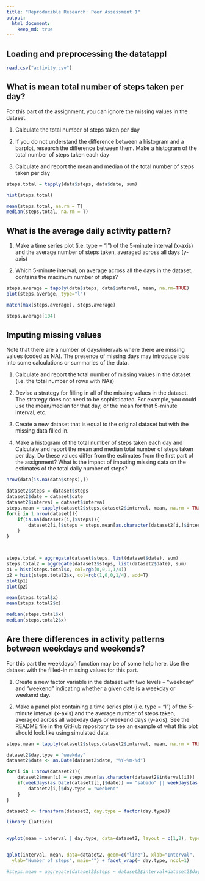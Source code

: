 ```yaml
---
title: "Reproducible Research: Peer Assessment 1"
output: 
  html_document:
    keep_md: true
---
```



## Loading and preprocessing the datatappl

```r
read.csv("activity.csv")
```

## What is mean total number of steps taken per day?

For this part of the assignment, you can ignore the missing values in the dataset.

1. Calculate the total number of steps taken per day

2. If you do not understand the difference between a histogram and a barplot, research the difference between them. Make a histogram of the total number of steps taken each day

3. Calculate and report the mean and median of the total number of steps taken per day

```r
steps.total = tapply(data$steps, data$date, sum)

hist(steps.total)

mean(steps.total, na.rm = T)
median(steps.total, na.rm = T)
```


## What is the average daily activity pattern?

1. Make a time series plot (i.e. type = "l") of the 5-minute interval (x-axis) and the average number of steps taken, averaged across all days (y-axis)

2. Which 5-minute interval, on average across all the days in the dataset, contains the maximum number of steps?

```r
steps.average = tapply(data$steps, data$interval, mean, na.rm=TRUE)
plot(steps.average, type="l")

match(max(steps.average), steps.average)

steps.average[104]
```


## Imputing missing values
Note that there are a number of days/intervals where there are missing values (coded as NA). The presence of missing days may introduce bias into some calculations or summaries of the data.

1. Calculate and report the total number of missing values in the dataset (i.e. the total number of rows with NAs)

2. Devise a strategy for filling in all of the missing values in the dataset. The strategy does not need to be sophisticated. For example, you could use the mean/median for that day, or the mean for that 5-minute interval, etc.

3. Create a new dataset that is equal to the original dataset but with the missing data filled in.

4. Make a histogram of the total number of steps taken each day and Calculate and report the mean and median total number of steps taken per day. Do these values differ from the estimates from the first part of the assignment? What is the impact of imputing missing data on the estimates of the total daily number of steps?


```r
nrow(data[is.na(data$steps),])

dataset2$steps = dataset$steps
dataset2$date = dataset$date
dataset2$interval = dataset$interval
steps.mean = tapply(dataset2$steps,dataset2$interval, mean, na.rm = TRUE)
for(i in 1:nrow(dataset)){
    if(is.na(dataset2[i,]$steps)){
        dataset2[i,]$steps = steps.mean[as.character(dataset2[i,]$interval)]
    }
}



steps.total = aggregate(dataset$steps, list(dataset$date), sum)
steps.total2 = aggregate(dataset2$steps, list(dataset2$date), sum)
p1 = hist(steps.total$x, col=rgb(0,0,1,1/4))
p2 = hist(steps.total2$x, col=rgb(1,0,0,1/4), add=T)
plot(p1)
plot(p2)

mean(steps.total$x)
mean(steps.total2$x)

median(steps.total$x)
median(steps.total2$x)

```

## Are there differences in activity patterns between weekdays and weekends?
For this part the weekdays() function may be of some help here. Use the dataset with the filled-in missing values for this part.

1. Create a new factor variable in the dataset with two levels – “weekday” and “weekend” indicating whether a given date is a weekday or weekend day.

2. Make a panel plot containing a time series plot (i.e. type = "l") of the 5-minute interval (x-axis) and the average number of steps taken, averaged across all weekday days or weekend days (y-axis). See the README file in the GitHub repository to see an example of what this plot should look like using simulated data.

```r
steps.mean = tapply(dataset2$steps,dataset2$interval, mean, na.rm = TRUE)

dataset2$day.type = "weekday"
dataset2$date <- as.Date(dataset2$date, "%Y-%m-%d")

for(i in 1:nrow(dataset2)){
    dataset2$mean[i] = steps.mean[as.character(dataset2$interval[i])]
    if(weekdays(as.Date(dataset2[i,]$date)) == "sábado" || weekdays(as.Date(dataset2[i,]$date)) == "domingo"){
        dataset2[i,]$day.type = "weekend"
    }
}

dataset2 <- transform(dataset2, day.type = factor(day.type))

library (lattice)


xyplot(mean ~ interval | day.type, data=dataset2, layout = c(1,2), type = c("l"))


qplot(interval, mean, data=dataset2, geom=c("line"), xlab="Interval", 
  ylab="Number of steps", main="") + facet_wrap(~ day.type, ncol=1)

#steps.mean = aggregate(dataset2$steps ~ dataset2$interval+dataset2$day.type, mean)




```
